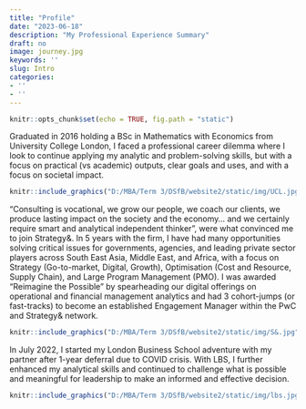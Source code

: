 ```yaml
---
title: "Profile"
date: "2023-06-18"
description: "My Professional Experience Summary"
draft: no
image: journey.jpg
keywords: ''
slug: Intro
categories:
- ''
- ''
---
```


```r
knitr::opts_chunk$set(echo = TRUE, fig.path = "static")
```


Graduated in 2016 holding a BSc in Mathematics with Economics from University College London, I faced a professional career dilemma where I look to continue applying my analytic and problem-solving skills, but with a focus on practical (vs academic) outputs, clear goals and uses, and with a focus on societal impact. 

```r
knitr::include_graphics("D:/MBA/Term 3/DSfB/website2/static/img/UCL.jpg")
```

“Consulting is vocational, we grow our people, we coach our clients, we produce lasting impact on the society and the economy… and we certainly require smart and analytical independent thinker”, were what convinced me to join Strategy&. In 5 years with the firm, I have had many opportunities solving critical issues for governments, agencies, and leading private sector players across South East Asia, Middle East, and Africa, with a focus on Strategy (Go-to-market, Digital, Growth), Optimisation (Cost and Resource, Supply Chain), and Large Program Management (PMO). I was awarded “Reimagine the Possible” by spearheading our digital offerings on operational and financial management analytics and had 3 cohort-jumps (or fast-tracks) to become an established Engagement Manager within the PwC and Strategy& network.


```r
knitr::include_graphics("D:/MBA/Term 3/DSfB/website2/static/img/S&.jpg")
```

In July 2022, I started my London Business School adventure with my partner after 1-year deferral due to COVID crisis. With LBS, I further enhanced my analytical skills and continued to challenge what is possible and meaningful for leadership to make an informed and effective decision.

```r
knitr::include_graphics("D:/MBA/Term 3/DSfB/website2/static/img/lbs.jpg")
```



